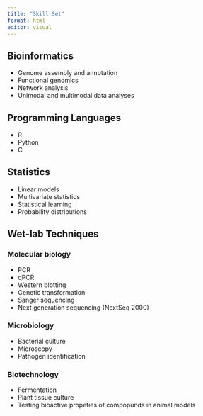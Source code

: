 ```yaml
---
title: "Skill Set"
format: html
editor: visual
---
```


## Bioinformatics

-   Genome assembly and annotation
-   Functional genomics
-   Network analysis
-   Unimodal and multimodal data analyses

## Programming Languages

-   R
-   Python
-   C

## Statistics
- Linear models
- Multivariate statistics
- Statistical learning
- Probability distributions

## Wet-lab Techniques

### Molecular biology

-   PCR
-   qPCR
-   Western blotting
-   Genetic transformation
-   Sanger sequencing
-   Next generation sequencing (NextSeq 2000)

### Microbiology

-   Bacterial culture
-   Microscopy
-   Pathogen identification

### Biotechnology

-   Fermentation
-   Plant tissue culture
-   Testing bioactive propeties of compopunds in animal models
